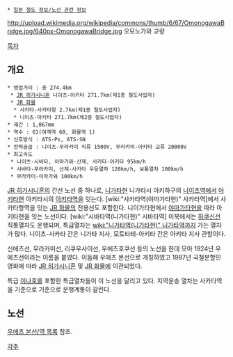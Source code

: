 {{{+1 羽越本線 / Uetsu Main Line}}}
 * [[일본 철도 정보/노선 관련 정보]]
http://upload.wikimedia.org/wikipedia/commons/thumb/6/67/OmonogawaBridge.jpg/640px-OmonogawaBridge.jpg
오모노가와 교량

[[목차]]
== 개요 ==
 * 영업거리 : 총 274.4km
  * [[JR 히가시니혼]] 니이츠-아키타 271.7km(제1종 철도사업자)
  * [[JR 화물]]
   * 사카타-사카타항 2.7km(제1종 철도사업자)
   * 니이츠-아키타 271.7km(제2종 철도사업자)
 * 궤간 : 1,067mm
 * 역수 : 61(여객역 60, 화물역 1)
 * 신호방식 : ATS-Ps, ATS-SN
 * 전력공급 : 니이츠-무라카미 직류 1500V, 무라카미-아키타 교류 20000V
 * 최고속도
  * 니이츠-시바타, 이마가와-산제, 사카타-아키타 95km/h
  * 시바타-무라카미, 산제-사카타 우등열차 120km/h, 보통열차 100km/h
  * 무라카미-이마가와 100km/h

[[JR 히가시니혼]]의 간선 노선 중 하나로, [[니가타]]현 니가타시 아키하구의 [[니이츠역]]에서 [[아키타]]현 아키타시의 [[아키타역]]을 잇는다. [wiki:"사카타역(야마가타현)" 사카타역]에서 사카타항역을 잇는 [[JR 화물]]의 전용선도 포함한다. 니이가타현에서 [[야마가타]]현을 따라 아키타현을 잇는 노선이다. [wiki:"시바타역(니가타현)" 시바타역] 이북에서는 [[하쿠신선]] 직통열차도 운행되며, 특급열차는 [[wiki:"니가타역(니가타현)" 니가타역]]까지 가는 열차가 많다. 니이츠-사카타 간은 니가타 지사, 모토타테-아키타 간은 아키타 지사 관할이다.

신에츠선, 무라카미선, 리쿠우사이선, 우에츠호쿠선 등의 노선을 한데 모아 1924년 우에츠선이라는 이름을 붙였다. 이듬해 우에츠 본선으로 개칭하였고 1987년 국철분할민영화에 따라 [[JR 히가시니혼]] 및 [[JR 화물]]에 이관되었다.

특급 [[이나호]]를 포함한 특급열차들이 이 노선을 달리고 있다. 지역운송 열차는 사카타역을 기준으로 기준으로 운행계통이 갈린다.

== 노선 ==
[[우에츠 본선/역 목록]] 참조.

[[각주]]
